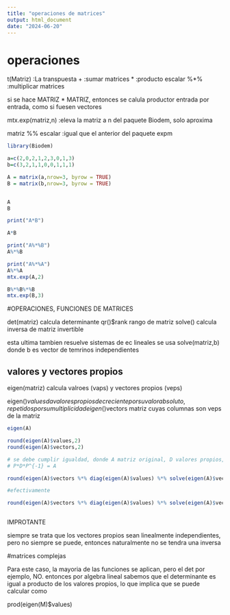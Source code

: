 ```yaml
---
title: "operaciones de matrices"
output: html_document
date: "2024-06-20"
---
```


# operaciones

t(Matriz) :La transpuesta
+         :sumar matrices
*         :producto escalar
%*%       :multiplicar matrices

si se hace
MATRIZ * MATRIZ, entonces se calula productor entrada por entrada, como si fuesen vectores

mtx.exp(matriz,n)  :eleva la matriz a n
del paquete Biodem, solo aproxima

matriz %% escalar  :igual que el anterior
del paquete expm

```r
library(Biodem)

a=c(2,0,2,1,2,3,0,1,3)
b=c(3,2,1,1,0,0,1,1,1)

A = matrix(a,nrow=3, byrow = TRUE)
B = matrix(b,nrow=3, byrow = TRUE)


A
B

print("A*B")

A*B

print("A%*%B")
A%*%B

print("A%*%A")
A%*%A
mtx.exp(A,2)

B%*%B%*%B
mtx.exp(B,3)
```
#OPERACIONES, FUNCIONES DE MATRICES

det(matriz)  calcula determinante
qr()$rank    rango de matriz
solve()      calcula inversa de matriz invertible

esta ultima tambien resuelve sistemas de ec lineales se usa
solve(matriz,b) donde b es vector de temrinos independientes
 
## valores y vectores propios

eigen(matriz)  calcula valroes (vaps) y vectores propios (veps)

eigen()$values  da valores propios decreciente por su valor absoluto, repetidos por su multiplicidad
eigen()$vectors   matriz cuyas columnas son veps de la matriz

```r
eigen(A)

round(eigen(A)$values,2)
round(eigen(A)$vectors,2)

# se debe cumplir igualdad, donde A matriz original, D valores propios, P matriz vectores propios
# P*D*P^{-1} = A

round(eigen(A)$vectors %*% diag(eigen(A)$values) %*% solve(eigen(A)$vectors),2)

#efectivamente

round(eigen(A)$vectors %*% diag(eigen(A)$values) %*% solve(eigen(A)$vectors),2) == A



```

IMPROTANTE

siempre se trata que los vectores propios sean linealmente independientes, pero no siempre se puede, entonces naturalmente no 
se tendra una inversa

#matrices complejas

Para este caso, la mayoria de las funciones se aplican, pero el det por ejemplo, NO. entonces por algebra lineal sabemos que 
el determinante es igual a producto de los valores propios, lo que implica que se puede calcular como

prod(eigen(M)$values)


